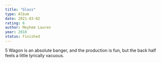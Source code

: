 ```yaml
---
title: "Glass"
type: Album
date: 2021-03-02
rating: 6
author: Meyhem Lauren
year: 2018
status: Finished
---
```


5 Wagon is an absolute banger, and the production is fun, but the back half feels a little lyrically vacuous.

